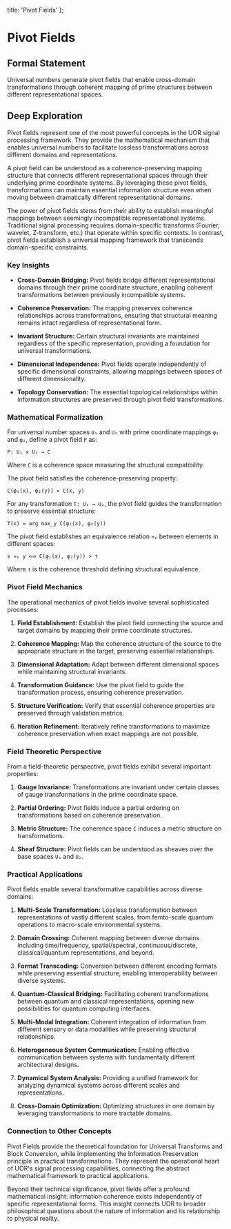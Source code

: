   title: 'Pivot Fields'
};

# Pivot Fields

## Formal Statement

Universal numbers generate pivot fields that enable cross-domain transformations through coherent mapping of prime structures between different representational spaces.

## Deep Exploration

Pivot fields represent one of the most powerful concepts in the UOR signal processing framework. They provide the mathematical mechanism that enables universal numbers to facilitate lossless transformations across different domains and representations.

A pivot field can be understood as a coherence-preserving mapping structure that connects different representational spaces through their underlying prime coordinate systems. By leveraging these pivot fields, transformations can maintain essential information structure even when moving between dramatically different representational domains.

The power of pivot fields stems from their ability to establish meaningful mappings between seemingly incompatible representational systems. Traditional signal processing requires domain-specific transforms (Fourier, wavelet, Z-transform, etc.) that operate within specific contexts. In contrast, pivot fields establish a universal mapping framework that transcends domain-specific constraints.

### Key Insights

- **Cross-Domain Bridging:** Pivot fields bridge different representational domains through their prime coordinate structure, enabling coherent transformations between previously incompatible systems.

- **Coherence Preservation:** The mapping preserves coherence relationships across transformations, ensuring that structural meaning remains intact regardless of representational form.

- **Invariant Structure:** Certain structural invariants are maintained regardless of the specific representation, providing a foundation for universal transformations.

- **Dimensional Independence:** Pivot fields operate independently of specific dimensional constraints, allowing mappings between spaces of different dimensionality.

- **Topology Conservation:** The essential topological relationships within information structures are preserved through pivot field transformations.

### Mathematical Formalization

For universal number spaces `U₁` and `U₂` with prime coordinate mappings `φ₁` and `φ₂`, define a pivot field `P` as:

`P: U₁ × U₂ → C`

Where `C` is a coherence space measuring the structural compatibility.

The pivot field satisfies the coherence-preserving property:

`C(φ₁(x), φ₂(y)) = C(x, y)`

For any transformation `T: U₁ → U₂`, the pivot field guides the transformation to preserve essential structure:

`T(x) = arg max_y C(φ₁(x), φ₂(y))`

The pivot field establishes an equivalence relation `≈ₚ` between elements in different spaces:

`x ≈ₚ y ⟺ C(φ₁(x), φ₂(y)) > τ`

Where `τ` is the coherence threshold defining structural equivalence.

### Pivot Field Mechanics

The operational mechanics of pivot fields involve several sophisticated processes:

1. **Field Establishment:** Establish the pivot field connecting the source and target domains by mapping their prime coordinate structures.

2. **Coherence Mapping:** Map the coherence structure of the source to the appropriate structure in the target, preserving essential relationships.

3. **Dimensional Adaptation:** Adapt between different dimensional spaces while maintaining structural invariants.

4. **Transformation Guidance:** Use the pivot field to guide the transformation process, ensuring coherence preservation.

5. **Structure Verification:** Verify that essential coherence properties are preserved through validation metrics.

6. **Iteration Refinement:** Iteratively refine transformations to maximize coherence preservation when exact mappings are not possible.

### Field Theoretic Perspective

From a field-theoretic perspective, pivot fields exhibit several important properties:

1. **Gauge Invariance:** Transformations are invariant under certain classes of gauge transformations in the prime coordinate space.

2. **Partial Ordering:** Pivot fields induce a partial ordering on transformations based on coherence preservation.

3. **Metric Structure:** The coherence space `C` induces a metric structure on transformations.

4. **Sheaf Structure:** Pivot fields can be understood as sheaves over the base spaces `U₁` and `U₂`.

### Practical Applications

Pivot fields enable several transformative capabilities across diverse domains:

1. **Multi-Scale Transformation:** Lossless transformation between representations of vastly different scales, from femto-scale quantum operations to macro-scale environmental systems.

2. **Domain Crossing:** Coherent mapping between diverse domains including time/frequency, spatial/spectral, continuous/discrete, classical/quantum representations, and beyond.

3. **Format Transcoding:** Conversion between different encoding formats while preserving essential structure, enabling interoperability between diverse systems.

4. **Quantum-Classical Bridging:** Facilitating coherent transformations between quantum and classical representations, opening new possibilities for quantum computing interfaces.

5. **Multi-Modal Integration:** Coherent integration of information from different sensory or data modalities while preserving structural relationships.

6. **Heterogeneous System Communication:** Enabling effective communication between systems with fundamentally different architectural designs.

7. **Dynamical System Analysis:** Providing a unified framework for analyzing dynamical systems across different scales and representations.

8. **Cross-Domain Optimization:** Optimizing structures in one domain by leveraging transformations to more tractable domains.

### Connection to Other Concepts

Pivot Fields provide the theoretical foundation for Universal Transforms and Block Conversion, while implementing the Information Preservation principle in practical transformations. They represent the operational heart of UOR's signal processing capabilities, connecting the abstract mathematical framework to practical applications.

Beyond their technical significance, pivot fields offer a profound mathematical insight: information coherence exists independently of specific representational forms. This insight connects UOR to broader philosophical questions about the nature of information and its relationship to physical reality.